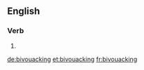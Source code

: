 ==English==

===Verb===
{{head|en}}

# {{present participle of|bivouac}}

[[de:bivouacking]]
[[et:bivouacking]]
[[fr:bivouacking]]